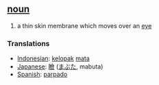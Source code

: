 == [[noun]] ==
# a thin skin membrane which moves over an [[eye]]

=== Translations ===
*[[Indonesian]]: [[kelopak]] [[mata]]
*[[Japanese]]: [[瞼]] ([[まぶた]], mabuta)
*[[Spanish]]: [[parpado]]